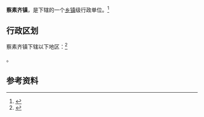 {{中国乡级行政区
|景观照片文件名 = 
|景观照片描述 = 
|汉语拼音 = 
|其他语言 = 
|其他语言名称 = 
|旧称 = 
|地名出处 = 
|位置图文件名 = 
|位置图描述 = 
|自定义图片= 
|建置时间 = 
|政府驻地 = 
|毗邻 = 
|总面积 = 
|总人口 = 
|总人口年份 = 
|户籍人口 = 
|户籍人口年份 = 
|常住人口 = 
|常住人口年份 = 
|人口密度 = 
|GDP = 
|GDP年份 = 
|邮政编码 = 
|电话区号 = 471
|官方网站 = 
|网站名称 = 
|15/01/21/100/000}}

'''察素齐镇'''，是{{PRC admin/fullname|15/01/21/100/000|3}}下辖的一个[[乡镇|乡镇]]级行政单位。<ref>{{PRC admin/ref sgc|{{PRC admin/parent|15/01/21/100/000}}}}</ref>

== 行政区划 ==

察素齐镇下辖以下地区：<ref>{{PRC admin/ref sgc|15/01/21/100/000}}</ref>

{{PRC admin/children|15/01/21/100/000}}。

== 参考资料 ==

{{reflist}}

{{行政区划小作品}}
{{PRC admin/navcat|15/01/21/100/000}}